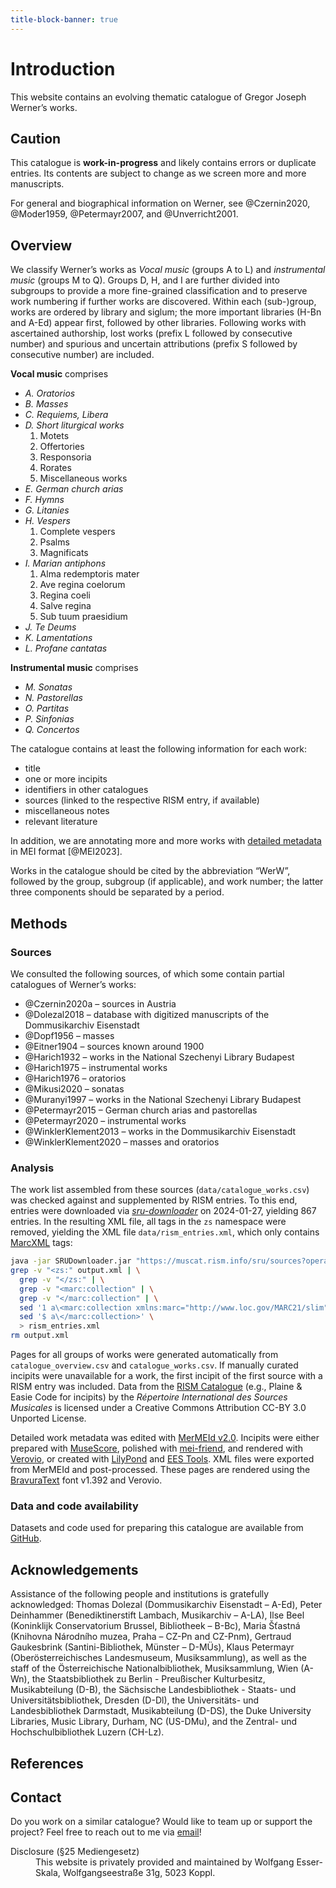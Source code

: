 ```yaml
---
title-block-banner: true
---
```


# Introduction {.unnumbered}

This website contains an evolving thematic catalogue of Gregor Joseph Werner's works.

::: {.callout-important}
## Caution

This catalogue is **work-in-progress** and likely contains errors or duplicate entries. Its contents are subject to change as we screen more and more manuscripts.
:::

For general and biographical information on Werner, see @Czernin2020, @Moder1959, @Petermayr2007, and @Unverricht2001.


## Overview

We classify Werner's works as *Vocal music* (groups A to L) and *instrumental music* (groups M to Q). Groups D, H, and I are further divided into subgroups to provide a more fine-grained classification and to preserve work numbering if further works are discovered. Within each (sub-)group, works are ordered by library and siglum; the more important libraries (H-Bn and A-Ed) appear first, followed by other libraries. Following works with ascertained authorship, lost works (prefix L followed by consecutive number) and spurious and uncertain attributions (prefix S followed by consecutive number) are included.


**Vocal music** comprises

- *A. Oratorios*
- *B. Masses*
- *C. Requiems, Libera*
- *D. Short liturgical works*<br/>
  (1) Motets<br/>
  (2) Offertories<br/>
  (3) Responsoria<br/>
  (4) Rorates<br/>
  (5) Miscellaneous works
- *E. German church arias*
- *F. Hymns*
- *G. Litanies*
- *H. Vespers*<br/>
  (1) Complete vespers<br/>
  (2) Psalms<br/>
  (3) Magnificats
- *I. Marian antiphons*<br/>
  (1) Alma redemptoris mater<br/>
  (2) Ave regina coelorum<br/>
  (3) Regina coeli<br/>
  (4) Salve regina<br/>
  (5) Sub tuum praesidium
- *J. Te Deums*
- *K. Lamentations*
- *L. Profane cantatas*

**Instrumental music** comprises

- *M. Sonatas*
- *N. Pastorellas*
- *O. Partitas*
- *P. Sinfonias*
- *Q. Concertos*

The catalogue contains at least the following information for each work:

- title
- one or more incipits
- identifiers in other catalogues
- sources (linked to the respective RISM entry, if available)
- miscellaneous notes
- relevant literature

In addition, we are annotating more and more works with [detailed metadata](metadata.qmd) in MEI format [@MEI2023].

Works in the catalogue should be cited by the abbreviation “WerW”, followed by the group, subgroup (if applicable), and work number; the latter three components should be separated by a period.


## Methods

### Sources

We consulted the following sources, of which some contain partial catalogues of Werner's works:

- @Czernin2020a – sources in Austria
- @Dolezal2018 – database with digitized manuscripts of the Dommusikarchiv Eisenstadt
- @Dopf1956 – masses
- @Eitner1904 – sources known around 1900
- @Harich1932 – works in the National Szechenyi Library Budapest
- @Harich1975 – instrumental works
- @Harich1976 – oratorios
- @Mikusi2020 – sonatas
- @Muranyi1997 – works in the National Szechenyi Library Budapest
- @Petermayr2015 – German church arias and pastorellas
- @Petermayr2020 – instrumental works
- @WinklerKlement2013 – works in the Dommusikarchiv Eisenstadt
- @WinklerKlement2020 – masses and oratorios


### Analysis

The work list assembled from these sources (`data/catalogue_works.csv`) was checked against and supplemented by RISM entries. To this end, entries were downloaded via [*sru-downloader*](https://github.com/rism-international/sru-downloader) on 2024-01-27, yielding 867 entries. In the resulting XML file, all tags in the `zs` namespace were removed, yielding the XML file `data/rism_entries.xml`, which only contains [MarcXML](https://www.loc.gov/standards/marcxml/) tags:

```bash
java -jar SRUDownloader.jar "https://muscat.rism.info/sru/sources?operation=searchRetrieve&version=1.1&query=creator=%22Werner,%20Gregor%20Joseph%22&maximumRecords=100"
grep -v "<zs:" output.xml | \
  grep -v "</zs:" | \
  grep -v "<marc:collection" | \
  grep -v "</marc:collection" | \
  sed '1 a\<marc:collection xmlns:marc="http://www.loc.gov/MARC21/slim">' | \
  sed '$ a\</marc:collection>' \
  > rism_entries.xml
rm output.xml
```

Pages for all groups of works were generated automatically from `catalogue_overview.csv` and `catalogue_works.csv`. If manually curated incipits were unavailable for a work, the first incipit of the first source with a RISM entry was included. Data from the [RISM Catalogue](https://opac.rism.info) (e.g., Plaine & Easie Code for incipits) by the *Répertoire International des Sources Musicales* is licensed under a Creative Commons Attribution CC-BY 3.0 Unported License.

Detailed work metadata was edited with [MerMEId v2.0](https://mermeid.edirom.de/). Incipits were either prepared with [MuseScore](https://musescore.org), polished with [mei-friend](https://mei-friend.mdw.ac.at), and rendered with [Verovio](https://www.verovio.org), or created with [LilyPond](https://lilypond.org/) and [EES Tools](https://github.com/edition-esser-skala/ees-tools). XML files were exported from MerMEId and post-processed. These pages are rendered using the [BravuraText](https://github.com/steinbergmedia/bravura) font v1.392 and Verovio.


### Data and code availability

Datasets and code used for preparing this catalogue are available from [GitHub](https://github.com/edition-esser-skala/werner-catalogue-of-works).


## Acknowledgements

Assistance of the following people and institutions is gratefully acknowledged:
Thomas Dolezal (Dommusikarchiv Eisenstadt – A-Ed),
Peter Deinhammer (Benediktinerstift Lambach, Musikarchiv – A-LA),
Ilse Beel (Koninklijk Conservatorium Brussel, Bibliotheek – B-Bc),
Maria Šťastná (Knihovna Národního muzea, Praha – CZ-Pn and CZ-Pnm),
Gertraud Gaukesbrink (Santini-Bibliothek, Münster – D-MÜs),
Klaus Petermayr (Oberösterreichisches Landesmuseum, Musiksammlung),
as well as the staff of
the Österreichische Nationalbibliothek, Musiksammlung, Wien (A-Wn),
the Staatsbibliothek zu Berlin - Preußischer Kulturbesitz, Musikabteilung (D-B),
the Sächsische Landesbibliothek - Staats- und Universitätsbibliothek, Dresden (D-Dl),
the Universitäts- und Landesbibliothek Darmstadt, Musikabteilung (D-DS),
the Duke University Libraries, Music Library, Durham, NC (US-DMu),
and the Zentral- und Hochschulbibliothek Luzern (CH-Lz).


## References

::: {#refs}
:::


## Contact

Do you work on a similar catalogue? Would like to team up or support the project? Feel free to reach out to me via [email](mailto:wolfgang@esser-skala.at)!

Disclosure (§25 Mediengesetz)
: This website is privately provided and maintained by Wolfgang Esser-Skala, Wolfgangseestraße 31g, 5023 Koppl.
